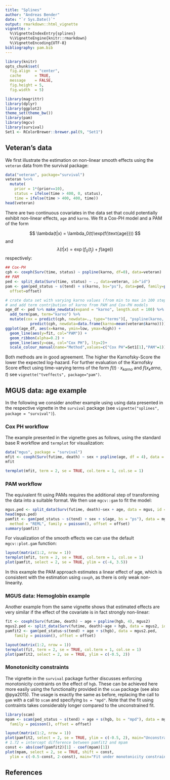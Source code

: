 ```yaml
---
title: "Splines"
author: "Andreas Bender"
date: "`r Sys.Date()`"
output: rmarkdown::html_vignette
vignette: >
  %\VignetteIndexEntry{splines}
  %\VignetteEngine{knitr::rmarkdown}
  %\VignetteEncoding{UTF-8}
bibliography: pam.bib
---
```


```r
library(knitr)
opts_chunk$set(
  fig.align  = "center",
  cache      = TRUE,
  message    = FALSE,
  fig.height = 5,
  fig.width  = 5)
```


```r
library(magrittr)
library(dplyr)
library(ggplot2)
theme_set(theme_bw())
library(pam)
library(mgcv)
library(survival)
Set1 <- RColorBrewer::brewer.pal(9, "Set1")
```

## Veteran's data 

We first illustrate the estimation on non-linear smooth effects using 
the `veteran` data from the survival package: 

```r
data("veteran", package="survival")
veteran %<>% 
  mutate(
    prior = 1*(prior==10),
    status = ifelse(time > 400, 0, status),
    time = ifelse(time > 400, 400, time))
head(veteran)
```

There are two continuous covariates in the data set that could potentially 
exhibit non-linear effects, `age` and `karno`. We fit a Cox-PH model and 
a PAM of the form 

$$
\lambda(t|x) = \lambda_0(t)\exp(f(\text{age}})) 
$$
and 
$$
\lambda(t|x) = \exp(f_0(t_j) + f(\text{age}))
$$
respectively: 

```r
## Cox-PH 
cph <- coxph(Surv(time, status) ~ pspline(karno, df=0), data=veteran)
## PAM 
ped <- split_data(Surv(time, status) ~ ., data=veteran, id="id")
pam <- gam(ped_status ~ s(tend) + s(karno, bs="ps"), data=ped, family=poisson(), 
  offset=offset)
```


```r
# crate data set with varying karno values (from min to max in 100 steps) 
# and add term contribution of karno from PAM and Cox-PH models
age_df <- ped %>% make_newdata(expand = "karno", length.out = 100) %>% 
  add_term(pam, term="karno") %>% 
  mutate(cox = predict(cph, newdata=., type="terms")[, "pspline(karno, df = 0)"] -
           predict(cph, newdata=data.frame(karno=mean(veteran$karno))))
ggplot(age_df, aes(x=karno, ymin=low, ymax=high)) + 
  geom_line(aes(y=fit, col="PAM")) + 
  geom_ribbon(alpha=0.2) + 
  geom_line(aes(y=cox, col="Cox PH"), lty=2)+
  scale_colour_manual(name="Method",values=c("Cox PH"=Set1[1],"PAM"=1))
```

Both methods are in good agreement. The higher the Karnofsky-Score the lower the
expected log-hazard. For further evaluation of the Karnofsky Score effect using
time-varying terms of the form $f(t)\cdot x_{karno}$ and $f(x_karno, t)$ see 
`vignette("tveffects", package="pam")`. 


## MGUS data: age example

In the following we consider another example using  using data presented in the 
respective vignette in the `survival` package 
(see `vignette("splines", package = "survival")`).


### Cox PH workflow

The example presented in the vignette goes as follows, using the standard 
base R workflow and `termplot` for visualization: 

```r
data("mgus", package = "survival")
mfit <- coxph(Surv(futime, death) ~ sex + pspline(age, df = 4), data = mgus)
mfit
```

```r
termplot(mfit, term = 2, se = TRUE, col.term = 1, col.se = 1)
```


### PAM workflow
The equivalent fit using PAMs requires the additional step of transforming the 
data into a suitable format. We then use `mgcv::gam` to fit 
the model: 

```r
mgus.ped <- split_data(Surv(futime, death)~sex + age, data = mgus, id = "id")
head(mgus.ped)
pamfit <- gam(ped_status ~ s(tend) + sex + s(age, bs = "ps"), data = mgus.ped, 
  method = "REML", family = poisson(), offset = offset)
summary(pamfit)
```

For visualization of the smooth effects we can use the default `mgcv::plot.gam` 
function: 

```r
layout(matrix(1:2, nrow = 1))
termplot(mfit, term = 2, se = TRUE, col.term = 1, col.se = 1)
plot(pamfit, select = 2, se = TRUE, ylim = c(-4, 3.5))
```

In this example the PAM approach estimates a linear effect of age, which is 
consistent with the estimation using `coxph`, as there is only weak non-linearity.

### MGUS data: Hemoglobin example
Another example from the same vignette shows that estimated effects 
are very similar if the effect of the covariate is in fact strongly non-linear: 

```r
fit <- coxph(Surv(futime, death) ~ age + pspline(hgb, 4), mgus2)
mgus2.ped <- split_data(Surv(futime, death)~age + hgb, data = mgus2, id = "id")
pamfit2 <- gam(ped_status~s(tend) + age + s(hgb), data = mgus2.ped, 
	family = poisson(), offset = offset)
```
  
```r
layout(matrix(1:2, nrow = 1))
termplot(fit, term = 2, se = TRUE, col.term = 1, col.se = 1)
plot(pamfit2, select = 2, se = TRUE, ylim = c(-0.5, 2))
```

### Monotonicity constraints
The vignette in the `survival` package further discusses enforcing monotonicity 
contraints on the effect of `hgb`. These can be achieved here more easily 
using the functionality provided in the `scam` package (see also @pya2015). 
The usage is exactly the same as before, replacing the call to `gam` with a 
call to `scam` and specifying `bs = "mpd"`. Note that the fit using contraints 
takes considerably longer compared to the unconstrained fit. 

```r
library(scam)
mpam <- scam(ped_status ~ s(tend) + age + s(hgb, bs = "mpd"), data = mgus2.ped, 
  family = poisson(), offset = offset)
```

```r
layout(matrix(1:2, nrow = 1))
plot(pamfit2, select = 2, se = TRUE, ylim = c(-0.5, 2), main="Unconstrained fit")
# 1.72 = intercept difference between pamfit2 and mpam
const <- abs(coef(pamfit2)[1] - coef(mpam)[1])
plot(mpam, select = 2, se = TRUE, shift = const, 
  ylim = c(-0.5-const, 2-const), main="Fit under monotonicity constraint")
```

## References
